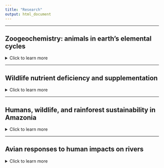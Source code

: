 ```yaml
---
title: "Research"
output: html_document
---
```


-------------


## **Zoogeochemistry: animals in earth's elemental cycles**
<details>
  <summary>Click to learn more</summary>

-----

> ### **Birds as nutrient dispersal vectors**
Birds are highly mobile, abundant, and metabolically active organisms, able to alter ecosystem structure and function through dispersion of nutrients they sequester and release. My current research examines drivers of variation in the body and waste stoichiometry (nutrient composition) of birds to underscore the mechanisms influencing how birds mediate ecosystem processes. I hope to shed light on the importance of sustaining services that birds provide through their roles in biogeochemical cycling. 

• **Duvall, E.**, Derry, L., McIntyre, P., and A. Flecker. (<span style="color:red">*In preperation*</span>). Flight and phenology shape bird body stoichiometry.

• Abraham, A., Doughty, C., Plummer, K., and **E. Duvall** (<span style="color:red">*In review*</span>). Supplementary bird feeding as an overlooked contribution to local phosphorus cycles. *Frontiers in Ecology and the Environment*


![A yellow-rumped Cacique depositing nutrients into a palm swamp in Sucusari, Loreto, Peru. (1/13/2022)](C:\Users\ethan\OneDrive\Documents\Github\Repos\website\images\birdpoop.jpg)

> ### **Mineral licks and Na cycling in western Amazonia**
The western Amazon is one of the most Na-poor regions in the world. Consequently, plant consumers face challenges in obtaining sufficient Na within their natural diet. To adapt, herbivorous animals may visit mineral licks - areas where animals consume mineral-rich soil or water. But how do these biodiversity hotspots form? How do they contribute to animal nutrition? What are animal roles in dispersing nutrients from mineral licks? And how are humans altering these roles via practices such as hunting or oil extraction? My research is currently addressing these questions through spatially-explicit model simulations, biotic and abiotic field measurements, and study of human practices in the western Amazon. 


![Red howler monkeys consuming mineral-rich clay in Yasuni, Ecuador ](C:\Users\ethan\OneDrive\Documents\Github\Repos\website\images\howler_monkey_mineral_lick.jpg)


</details> 

-------------

## **Wildlife nutrient deficiency and supplementation**
<details>
  <summary>Click to learn more</summary>

-----

> ### **Implications of Na deficiency and supplementation by large herbivores** 
Sodium is essential for animals, but typically non-essential for plants. As a result, plants in Na-poor environments often contain insufficient amounts of Na to meet herbivore requirements. My research seeks to understand the causes and consequences Na deficiency in herbivores, from individuals, to communities, to ecosystems at broad scales.To offset Na deficits, large herbivores may seek out Na supplements (natural or anthropogenic) within their environment. But why is this behaviour observed in some herbivores more than others? What consequences do Na seeking behaviours have on ecosystems? And how are these processes affected by human activities that alter Na availability? Our research explores both the mechanisms and consequences of Na defficiency and supplementation by large herbivores.

• **Duvall, E.**, Griffiths, B., Clauss, M., and A. Abraham (**2023**). Allometry of sodium requirements and mineral lick use among herbivorous mammals. *Oikos* https://doi.org/10.1111/oik.10058

![We find that larger-bodied herbivores are more susceptible to Na defficiency, leading to increased use of natural and anthropogenic mineral licks globally! Figure from Duvall et al 2023  *Oikos*](C:\Users\ethan\OneDrive\Documents\Github\Repos\website\images\mineral_lick_use_globally.jpg){width=80%}

> ### **Wildlife responses to human influence on nutritional landscapes** 
Sodium is essential for animals, but typically non-essential for plants. As a result, plants in Na-poor environments often contain insufficient amounts of Na to meet herbivore requirements. My research seeks to understand the causes and consequences Na deficiency in herbivores, from individuals, to communities, to ecosystems at broad scales.To offset Na deficits, large herbivores may seek out Na supplements (natural or anthropogenic) within their environment. But why is this behaviour observed in some herbivores more than others? What consequences do Na seeking behaviours have on ecosystems? And how are these processes affected by human activities that alter Na availability? Our research explores both the mechanisms and consequences of Na defficiency and supplementation by large herbivores.

• Abraham A., **Duvall, E.**, le Roux, E., Ganswindt, A., Clauss, M., Doughty, C., and A. Webster (<span style="color:black">**2023**</span>) Anthropogenic supply of nutrients in a wildlife reserve may compromise conservation success. *Biological Conservation* https://doi.org/10.1016/j.biocon.2023.110149

• **Duvall, E.** Hoeneisen, N., Suárez, E., and A. Flecker (<span style="color:red">*In press*</span>). Geophagy by a large herbivore (capybara, Hydrochoerus hydrochaeris) driven by a human sodium supply. *Biotropica*

![We find that larger-bodied herbivores are more susceptible to Na defficiency, leading to increased use of natural and anthropogenic mineral licks globally! Figure from Duvall et al 2023  *Oikos*](C:\Users\ethan\OneDrive\Documents\Github\Repos\website\images\mineral_lick_use_globally.jpg){width=80%}

</details> 

-------------

## **Humans, wildlife, and rainforest sustainability in Amazonia**
<details>
  <summary>Click to learn more</summary>

-----

> ### **Foraging behavior and preferences**
Birds lay eggs, and eggs-shells are made almost entirely out of calcium carbonate (CaCO3); yet the diet of many non-carnivorous birds lacks sufficient calcium for egg-laying. Nestlings also need additional calcium for rapid skeletal growth during the breeding season. In order to meet these calcium requirments, birds must locate and consume calcium-rich material within their respective environments. My goal is to better understand the ecological interactions of birds and calcium in the wild, including how these interactions vary by species, calcium sources, season, and habitat. The research currently takes place in Ithaca, NY, using camera trapping techniques to record information on calcium foraging behaviour and preferences. 

![Tufted titmouse interacting with snail shells at camera trap station (5/2/2021)](C:\Users\ethan\OneDrive\Documents\Github\Repos\website\images\calcium_tit.jpg)

</details> 

-------------

## **Avian responses to human impacts on rivers**
<details>
  <summary>Click to learn more</summary>

-----

> ###  **Bald eagle responses to declining salmon carcasses**
Each winter, thousands of Bald Eagles from across western North America migrate to Pacific Northwest rivers to feed on the carcasses of post-spawning chum salmon. However, declining salmon populations and impacts of climate change are reducing the availability of salmon carcasses as a wintering food source for eagles. My research has focused on eagles ability to adjust to these impacts, specifically by redistributing to non-river habitats. My results suggest that the utilization of agricultural areas may be an important survival strategy for eagles as chum salmon carcasses continue to decline. Preliminary results of our follow-up study have shown that dairy farms are especially important, and that by feeding on dairy farm discards, eagles may actually provide services to farmers without conflict.

•	**Duvall, E.** (2022). Spatiotemporal responses of bald eagles to changes in salmon carcass availability in the Pacific Northwest. *Northwest Science* Vol 95. https://doi.org/10.3955/046.095.0306 

• **Duvall, E.**, Schwabe, E., and K. Steensma (2023). A win-win between farmers and an apex-predator: investigating the relationship between bald eagles and dairy farms. *Ecosphere* https://doi.org/10.1002/ecs2.4456


![Nooksack River, WA](https://www.americanrivers.org/wp-content/uploads/2019/12/Cowell2-1-1024x682.jpg)
https://www.americanrivers.org/2019/12/eagles-salmon-and-a-free-flowing-river/

> ### **Riverbird responses to dam removal**
Dam removal has become a priority for the conservation of freshwater biodiversity globally. My research has focused on two of the largest dam removals in history on the Elwha River, WA, examining changes in the abundance and distribution of river-dependent birds before and after dam removal. Only 4 years after dam removal, species are returning to upstream river sections and nesting density of nearly all species has increased. Our work also suggests that riverbird responses can be effective indicators of restoration progress. I am now examining bird responses to the removal of smaller, more pervasive stream barriers in tributaries of the Hudson River, NY. 

• **Duvall, E.** and McLaughlin, J. (*In review*). River-dependent birds measure restoration following Elwha dam removals 

• Buchanan, B., Sethi, S., Cuppett, S., Jackman, G., Lung, M., Zarri, L., Duvall, E., et al. (2022) A machine learning approach to identify barriers in stream networks demonstrates high prevalence of unmapped riverine dams. Journal of Environmental Management https://doi.org/10.1016/j.jenvman.2021.113952

![Elwha River, WA](https://cloudfront-us-east-1.images.arcpublishing.com/opb/BBIC7USJPFBPPGAHGXWHLACCKI.jpg)
http://www.westernfrontonline.com/2019/01/10/environmental-science-students-analyze-a-river-reborn/

</details> 
